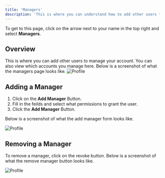 ```yaml
---
title: 'Managers'
description: 'This is where you can understand how to add other users to manage your account.'
---
```


To get to this page, click on the arrow next to your name in the top right and select **Managers**.

## Overview

This is where you can add other users to manage your account. You can also view which accounts you manage here. Below is a screenshot of what the managers page looks like.
![Profile](/media/billing-managers-over.png)

## Adding a Manager

1. Click on the **Add Manager** Button.
2. Fill in the feilds and select what permissions to grant the user.
3. Click the **Add Manager** Button.

Below is a screenshot of what the add manager form looks like.

![Profile](/media/billing-managers-invite.png)


## Removing a Manager

To remove a manager, click on the revoke button. Below is a screenshot of what the remove manager button looks like.

![Profile](/media/billing-managers-options.png)
